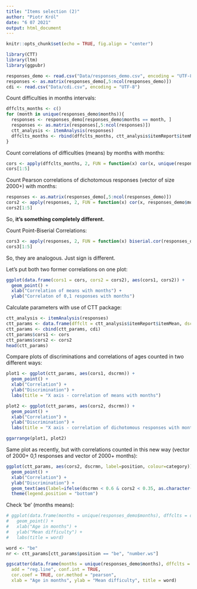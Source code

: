 ```yaml
---
title: "Items selection (2)"
author: "Piotr Król"
date: "6 07 2021"
output: html_document
---
```


```r
knitr::opts_chunk$set(echo = TRUE, fig.align = "center")
```

```r
library(CTT)
library(ltm)
library(ggpubr)
```

```r
responses_demo <- read.csv("Data/responses_demo.csv", encoding = "UTF-8")
responses <- as.matrix(responses_demo[,5:ncol(responses_demo)])
cdi <- read.csv("Data/cdi.csv", encoding = "UTF-8")
```

Count difficulties in months intervals:

```r
dffclts_months <- c()
for (month in unique(responses_demo$months)){
  responses <- responses_demo[responses_demo$months == month, ]
  responses <- as.matrix(responses[,5:ncol(responses)])
  ctt_analysis <- itemAnalysis(responses)
  dffclts_months <- rbind(dffclts_months, ctt_analysis$itemReport$itemMean)
}
```

Count correlations of difficulties (means) by months with months:

```r
cors <- apply(dffclts_months, 2, FUN = function(x) cor(x, unique(responses_demo$months)))
cors[1:5]
```

Count Pearson correlations of dichotomous responses (vector of size 2000+) with months:

```r
responses <- as.matrix(responses_demo[,5:ncol(responses_demo)])
cors2 <- apply(responses, 2, FUN = function(x) cor(x, responses_demo$months))
cors2[1:5]
```

So, **it's something completely different.**

Count Point-Biserial Correlations:

```r
cors3 <- apply(responses, 2, FUN = function(x) biserial.cor(responses_demo$months, x))
cors3[1:5]
```

So, they are analogous. Just sign is different.

Let's put both two former correlations on one plot:

```r
ggplot(data.frame(cors1 = cors, cors2 = cors2), aes(cors1, cors2)) +
  geom_point() +
  xlab("Correlation of means with months") +
  ylab("Correlaton of 0,1 responses with months")
```

Calculate parameters with use of CTT package:

```r
ctt_analysis <- itemAnalysis(responses)
ctt_params <- data.frame(dffclt = ctt_analysis$itemReport$itemMean, dscrmn = ctt_analysis$itemReport$pBis)
ctt_params <- cbind(ctt_params, cdi)
ctt_params$cors1 <- cors
ctt_params$cors2 <- cors2
head(ctt_params)
```

Compare plots of discriminations and correlations of ages counted in two different ways:

```r
plot1 <- ggplot(ctt_params, aes(cors1, dscrmn)) +
  geom_point() +
  xlab("Correlation") +
  ylab("Discrimination") +
  labs(title = "X axis - correlation of means with months")

plot2 <- ggplot(ctt_params, aes(cors2, dscrmn)) +
  geom_point() +
  xlab("Correlation") +
  ylab("Discrimination") +
  labs(title = "X axis - correlation of dichotomous responses with months")

ggarrange(plot1, plot2)
```

Same plot as recently, but with correlations counted in this new way (vector of 2000+ 0,1 responses and vector of 2000+ months):

```r
ggplot(ctt_params, aes(cors2, dscrmn, label=position, colour=category)) +
  geom_point() +
  xlab("Correlation") +
  ylab("Discrimination") +
  geom_text(aes(label=ifelse(dscrmn < 0.6 & cors2 < 0.35, as.character(position),'')), check_overlap = T) +
  theme(legend.position = "bottom")
```

Check 'be' (months means):

```r
# ggplot(data.frame(months = unique(responses_demo$months), dffclts = dffclts_months[, nr]), aes(months, dffclts)) +
#   geom_point() +
#   xlab("Age in months") +
#   ylab("Mean difficulty") +
#   labs(title = word)
```

```r
word <- "be"
nr <- ctt_params[ctt_params$position == "be", "number.ws"]

ggscatter(data.frame(months = unique(responses_demo$months), dffclts = dffclts_months[, nr]), x = "months", y = "dffclts",
  add = "reg.line", conf.int = TRUE,
  cor.coef = TRUE, cor.method = "pearson",
  xlab = "Age in months", ylab = "Mean difficulty", title = word)
```

